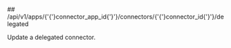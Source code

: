
<MethodPill method="post" />
## /api/v1/apps/{'{'}connector_app_id{'}'}/connectors/{'{'}connector_id{'}'}/delegated

Update a delegated connector.